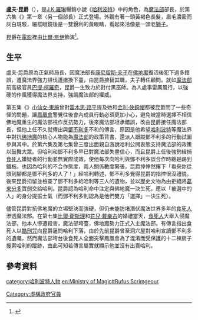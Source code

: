 {{noteTA
|T=zh-hans:鲁弗斯·斯克林杰; zh-hant:盧夫·昆爵
|G1=哈利波特
}}
{{in-universe|time=2013-03-22T08:35:36+00:00}}
{{哈利·波特人物
| bgcolor    = #fc0
| fgcolor    = #000
| 名字       = -{鲁弗斯·斯克林杰}-<br />-{盧夫·昆爵}-
| gender     = [[男性|男性]]
| hair       = 茶褐色
| blood      = 純血
| loyalty    = [[魔法部|魔法部]]
| portrayer  = [[比·乃爾|比爾‧奈伊]] <ref>[http://ent.sina.com.cn/m/f/2009-07-14/16122609919.shtml 比尔-奈伊首谈加盟《哈利波特7》盛赞导演(图)] {{Wayback|url=http://ent.sina.com.cn/m/f/2009-07-14/16122609919.shtml |date=20180104192537 }} 新浪網，2009-07-14</ref>
| appearance = 《{{哈利波特5}}》
}}
'''盧夫·昆爵'''（{{lang-en|'''Rufus Scrimgeour'''}}），是[[J.K.羅琳|J.K.羅琳]]暢銷小說《[[哈利·波特|哈利波特]]》中的角色，為[[魔法部|魔法部]]部長，於第六集《{{哈利波特6}}》第一章〈另一個部長〉正式登場。外觀有著一頭黃褐色長髮，眉毛濃密而灰白斑駁，細框眼鏡後是一雙銳利的黃眼睛，看起來活像是一頭老[[獅子|獅子]]。

昆爵在[[哈利波特系列電影|電影]]裡由[[比·乃爾|比爾‧奈伊]]飾演<ref>{{cite news|title=Bill Nighy as Rufus Scrimgeour for Harry Potter and the Deathly Hallows|url=http://www.the-leaky-cauldron.org/2009/6/30/bill-nighy-as-rufus-scrimgeour-for-harry-potter-and-the-deathly-hallows/|accessdate=2018-05-12|work=The Leaky Cauldron|date=2009-06-30|archive-date=2021-01-25|archive-url=https://web.archive.org/web/20210125083625/http://www.the-leaky-cauldron.org/2009/6/30/bill-nighy-as-rufus-scrimgeour-for-harry-potter-and-the-deathly-hallows/|dead-url=no}}</ref>。

== 生平 ==
盧夫·昆爵原為正氣師局長，因魔法部長[[康尼留斯·夫子|康尼留斯·夫子]]在[[佛地魔|佛地魔]]復活後犯下過多錯誤，遭魔法界強力撻伐遭撤換下臺，由昆爵接替其職，夫子轉任顧問。就如[[魔法部|魔法部]]前高級官員[[巴提·柯羅奇|巴提·柯羅奇]]，昆爵一生致力於對付黑巫師。為人處事雷厲風行，以強硬的作風獲得魔法界支持，強調魔法部的權威。

第五集《{{哈利波特5}}》[[小仙女·東施|小仙女·東施]]曾對[[雷木思·路平|雷木思·路平]]提及她和[[金利·俠鉤帽|金利·俠鉤帽]]都被昆爵問了一些奇怪的問題，讓[[鳳凰會|鳳凰會]]警覺往後會內成員行動必須更加小心，避免被當時選擇不相信佛地魔重生的魔法部視作反抗勢力，後來魔法部坦承錯誤，改由昆爵接任魔法部長，但他上任不久就傳出與[[鄧不利多|鄧不利多]]不和的傳言，原因是他希望[[哈利波特|哈利波特]]等魔法界中對抗[[佛地魔|佛地魔]]的核心人物能為[[魔法部|魔法部]]的政策背書，還派人跟蹤鄧不利多的行動試圖參與其中。於第六集及第七集曾三度出面親自游說哈利公開表態支持魔法部的政策以鼓舞大眾。但哈利和鄧不利多早已對魔法部失盡信心，而且昆爵上任後強勢緝捕[[食死徒|食死人]]嫌疑者的行動並無實際成效，使他每次向哈利與鄧不利多談合作時總是踢到鐵板。也因為哈利的不合作態度，兩人關係數度緊張，昆爵悻悻然撂下「看來你從頭到腳都是鄧不利多的人了！」經哈利轉述，鄧不利多覺得昆爵的指控很沒禮貌。後來昆爵扣留並檢查了鄧不利多給哈利等三人的遺物，並以歷史文物為由拒絕將[[葛來分多|葛來分多]]寶劍交給哈利。昆爵認為哈利命中注定與佛地魔一決生死，應以「被選中的人」的身分提振士氣（而鄧不利多則認為是他們雙方「選擇」一決生死）。

儘管昆爵對抗佛地魔的立場堅決而強硬，但仍未能防堵潛伏魔法世界多年的[[食死人|食死人]]滲透魔法部。在第七集[[比爾·衛斯理|比爾·衛斯理]]和[[花兒·戴樂古|花兒·戴樂古]]的婚禮當天，[[食死人|食死人]]大舉入侵魔法部，他本人慘遭殺害，魔法部垮臺，佛地魔勢力正式入主魔法部。有傳言指出食死人以[[酷刑咒|酷刑咒]]向昆爵逼問哈利下落，由於先前昆爵曾至洞穴屋對哈利宣讀鄧不利多的遺囑，然而魔法部垮台後食死人全面突擊鳳凰會為了混淆而受保護的十二棟房子搜索哈利的蹤跡，由此可知若傳言屬實就顯示他並沒有出賣哈利。

==參考資料==
<references />

{{s-start}}
{{s-bef|before=[[康尼留斯·夫子|康尼留斯·夫子]]}}
{{s-ttl|title=[[魔法部|魔法部]]部長|years=1996年7月2日－1997年8月1日}}
{{s-aft|after=[[派厄思·希克泥|派厄思·希克泥]]}}
{{s-end}}

{{harrypotter}}


[[category:哈利波特人物|category:哈利波特人物]]
[[Category:虛構政府官員|Category:虛構政府官員]]
[[en:Ministry_of_Magic#Rufus_Scrimgeour|en:Ministry of Magic#Rufus Scrimgeour]]